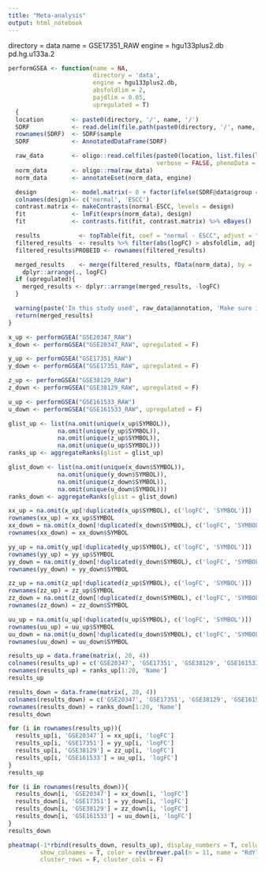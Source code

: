 ```yaml
---
title: "Meta-analysis"
output: html_notebook
---
```


directory = data
name = GSE17351_RAW
engine = hgu133plus2.db
pd.hg.u133a.2
```r
performGSEA <- function(name = NA,
                        directory = 'data', 
                        engine = hgu133plus2.db, 
                        absfoldlim = 2, 
                        pajdlim = 0.05,
                        upregulated = T)
  {
  location        <- paste0(directory, '/', name, '/')
  SDRF            <- read.delim(file.path(paste0(directory, '/', name, '.txt')))
  rownames(SDRF)  <- SDRF$sample
  SDRF            <- AnnotatedDataFrame(SDRF)

  raw_data        <- oligo::read.celfiles(paste0(location, list.files(location)),
                                          verbose = FALSE, phenoData = SDRF)
  norm_data       <- oligo::rma(raw_data)
  norm_data       <- annotateEset(norm_data, engine)

  design          <- model.matrix(~ 0 + factor(ifelse(SDRF@data$group == 'normal', 1, 2)))
  colnames(design)<- c('normal', 'ESCC')
  contrast.matrix <- makeContrasts(normal-ESCC, levels = design)
  fit             <- lmFit(exprs(norm_data), design)
  fit             <- contrasts.fit(fit, contrast.matrix) %>% eBayes()

  results           <- topTable(fit, coef = "normal - ESCC", adjust = "BH", number = Inf)
  filtered_results  <- results %>% filter(abs(logFC) > absfoldlim, adj.P.Val < pajdlim)
  filtered_results$PROBEID <- rownames(filtered_results)

  merged_results    <- merge(filtered_results, fData(norm_data), by = 'PROBEID') %>% 
    dplyr::arrange(., logFC)
  if (upregulated){
    merged_results <- dplyr::arrange(merged_results, -logFC)
  }

  warning(paste('In this study used', raw_data@annotation, 'Make sure it is in accordance with hgu133plus2.db.'))
  return(merged_results)
}
```



```r
x_up <- performGSEA("GSE20347_RAW")
x_down <- performGSEA("GSE20347_RAW", upregulated = F)
```

```r
y_up <- performGSEA("GSE17351_RAW")
y_down <- performGSEA("GSE17351_RAW", upregulated = F)
```

```r
z_up <- performGSEA("GSE38129_RAW")
z_down <- performGSEA("GSE38129_RAW", upregulated = F)
```

```r
u_up <- performGSEA("GSE161533_RAW")
u_down <- performGSEA("GSE161533_RAW", upregulated = F)
```



```r
glist_up <- list(na.omit(unique(x_up$SYMBOL)),
              na.omit(unique(y_up$SYMBOL)),
              na.omit(unique(z_up$SYMBOL)),
              na.omit(unique(u_up$SYMBOL)))
ranks_up <- aggregateRanks(glist = glist_up)

glist_down <- list(na.omit(unique(x_down$SYMBOL)),
              na.omit(unique(y_down$SYMBOL)),
              na.omit(unique(z_down$SYMBOL)),
              na.omit(unique(u_down$SYMBOL)))
ranks_down <- aggregateRanks(glist = glist_down)
```

```r
xx_up = na.omit(x_up[!duplicated(x_up$SYMBOL), c('logFC', 'SYMBOL')])
rownames(xx_up) = xx_up$SYMBOL
xx_down = na.omit(x_down[!duplicated(x_down$SYMBOL), c('logFC', 'SYMBOL')])
rownames(xx_down) = xx_down$SYMBOL

yy_up = na.omit(y_up[!duplicated(y_up$SYMBOL), c('logFC', 'SYMBOL')])
rownames(yy_up) = yy_up$SYMBOL
yy_down = na.omit(y_down[!duplicated(y_down$SYMBOL), c('logFC', 'SYMBOL')])
rownames(yy_down) = yy_down$SYMBOL

zz_up = na.omit(z_up[!duplicated(z_up$SYMBOL), c('logFC', 'SYMBOL')])
rownames(zz_up) = zz_up$SYMBOL
zz_down = na.omit(z_down[!duplicated(z_down$SYMBOL), c('logFC', 'SYMBOL')])
rownames(zz_down) = zz_down$SYMBOL

uu_up = na.omit(u_up[!duplicated(u_up$SYMBOL), c('logFC', 'SYMBOL')])
rownames(uu_up) = uu_up$SYMBOL
uu_down = na.omit(u_down[!duplicated(u_down$SYMBOL), c('logFC', 'SYMBOL')])
rownames(uu_down) = uu_down$SYMBOL
```

```r
results_up = data.frame(matrix(, 20, 4))
colnames(results_up) = c('GSE20347', 'GSE17351', 'GSE38129', 'GSE161533')
rownames(results_up) = ranks_up[1:20, 'Name']
results_up

results_down = data.frame(matrix(, 20, 4))
colnames(results_down) = c('GSE20347', 'GSE17351', 'GSE38129', 'GSE161533')
rownames(results_down) = ranks_down[1:20, 'Name']
results_down
```


```r
for (i in rownames(results_up)){
  results_up[i, 'GSE20347'] = xx_up[i, 'logFC']
  results_up[i, 'GSE17351'] = yy_up[i, 'logFC']
  results_up[i, 'GSE38129'] = zz_up[i, 'logFC']
  results_up[i, 'GSE161533'] = uu_up[i, 'logFC']
}
results_up

for (i in rownames(results_down)){
  results_down[i, 'GSE20347'] = xx_down[i, 'logFC']
  results_down[i, 'GSE17351'] = yy_down[i, 'logFC']
  results_down[i, 'GSE38129'] = zz_down[i, 'logFC']
  results_down[i, 'GSE161533'] = uu_down[i, 'logFC']
}
results_down
```


```r
pheatmap(-1*rbind(results_down, results_up), display_numbers = T, cellwidth = 40, cellheight = 11,
         show_colnames = T, color = rev(brewer.pal(n = 11, name = "RdYlGn")), 
         cluster_rows = F, cluster_cols = F)
```


```r
```


```r
```

















